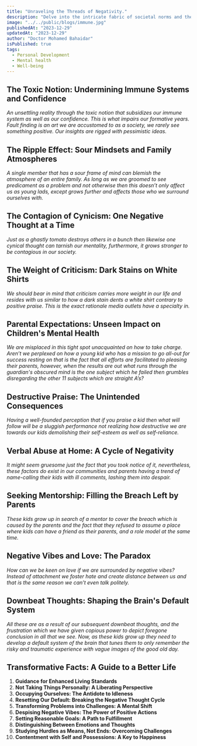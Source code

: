 ```yaml
---
title: "Unraveling the Threads of Negativity."
description: "Delve into the intricate fabric of societal norms and the toxic undercurrents that shape our thinking."
image: "../../public/blogs/immune.jpg"
publishedAt: "2023-12-29"
updatedAt: "2023-12-29"
author: "Doctor Mohamed Bahaidar"
isPublished: true
tags:
  - Personal Development
  - Mental health
  - Well-being
---
```


## **The Toxic Notion: Undermining Immune Systems and Confidence**

_An unsettling reality through the toxic notion that subsidizes our immune system as well as our confidence. This is what impairs our formative years. Fault finding is an art we are accustomed to as a society, we rarely see something positive. Our insights are rigged with pessimistic ideas._

## **The Ripple Effect: Sour Mindsets and Family Atmospheres**

_A single member that has a sour frame of mind can blemish the atmosphere of an entire family. As long as we are groomed to see predicament as a problem and not otherwise then this doesn’t only affect us as young lads, except grows further and affects those who we surround ourselves with._

## **The Contagion of Cynicism: One Negative Thought at a Time**

_Just as a ghastly tomato destroys others in a bunch then likewise one cynical thought can tarnish our mentality, furthermore, it grows stronger to be contagious in our society._

## **The Weight of Criticism: Dark Stains on White Shirts**

_We should bear in mind that criticism carries more weight in our life and resides with us similar to how a dark stain dents a white shirt contrary to positive praise. This is the exact rationale media outlets have a specialty in._

## **Parental Expectations: Unseen Impact on Children's Mental Health**

_We are misplaced in this tight spot unacquainted on how to take charge. Aren’t we perplexed on how a young kid who has a mission to go all-out for success resting on that is the fact that all efforts are facilitated to pleasing their parents, however, when the results are out what runs through the guardian's obscured mind is the one subject which he failed then grumbles disregarding the other 11 subjects which are straight A’s?_

## **Destructive Praise: The Unintended Consequences**

_Having a well-founded perception that if you praise a kid then what will follow will be a sluggish performance not realizing how destructive we are towards our kids demolishing their self-esteem as well as self-reliance._

## **Verbal Abuse at Home: A Cycle of Negativity**

_It might seem gruesome just the fact that you took notice of it, nevertheless, these factors do exist in our communities and parents having a trend of name-calling their kids with ill comments, lashing them into despair._

## **Seeking Mentorship: Filling the Breach Left by Parents**

_These kids grow up in search of a mentor to cover the breach which is caused by the parents and the fact that they refused to assume a place where kids can have a friend as their parents, and a role model at the same time._

## **Negative Vibes and Love: The Paradox**

_How can we be keen on love if we are surrounded by negative vibes? Instead of attachment we foster hate and create distance between us and that is the same reason we can’t even talk politely._

## **Downbeat Thoughts: Shaping the Brain's Default System**

_All these are as a result of our subsequent downbeat thoughts, and the frustration which we have given copious power to depict foregone conclusion in all that we see. Now, as these kids grow up they need to develop a default system of the brain that tunes them to only remember the risky and traumatic experience with vague images of the good old day._

## **Transformative Facts: A Guide to a Better Life**

1. **Guidance for Enhanced Living Standards**
2. **Not Taking Things Personally: A Liberating Perspective**
3. **Occupying Ourselves: The Antidote to Idleness**
4. **Resetting Our Default: Breaking the Negative Thought Cycle**
5. **Transforming Problems into Challenges: A Mental Shift**
6. **Despising Negative Vibes: The Power of Positive Actions**
7. **Setting Reasonable Goals: A Path to Fulfillment**
8. **Distinguishing Between Emotions and Thoughts**
9. **Studying Hurdles as Means, Not Ends: Overcoming Challenges**
10. **Contentment with Self and Possessions: A Key to Happiness**

